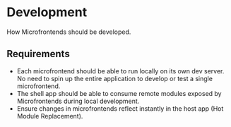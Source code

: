 # Development

How Microfrontends should be developed.

## Requirements

- Each microfrontend should be able to run locally on its own dev server. No need to spin up the entire application to develop or test a single microfrontend.
- The shell app should be able to consume remote modules exposed by Microfrontends during local development.
- Ensure changes in microfrontends reflect instantly in the host app (Hot Module Replacement).
